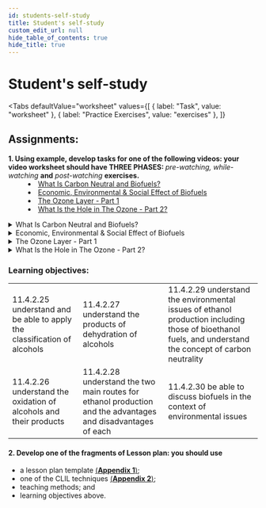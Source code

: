 ```yaml
---
id: students-self-study
title: Student's self-study
custom_edit_url: null
hide_table_of_contents: true
hide_title: true
---
```



<Theme alcohols />

# Student's self-study

<Tabs
  defaultValue="worksheet"
  values={[
    { label: "Task", value: "worksheet" },
    { label: "Practice Exercises", value: "exercises" },
  ]}
>

<TabItem value="worksheet">

## Assignments:

<dl>
  <dt>
    <strong>
      1. Using example, develop tasks for one of the following videos: your
      video worksheet should have THREE PHASES:
    </strong>
    <em> pre-watching, while-watching</em> <strong>and</strong> <em>
      post-watching
    </em> <strong>exercises.</strong>
  </dt>
  <dd>
    <li>
      <a href="#WhatNeutral">What Is Carbon Neutral and Biofuels?</a>
    </li>
    <li>
      <a href="#Economic">
        Economic, Environmental & Social Effect of Biofuels
      </a>
    </li>
    <li>
      <a href="#Ozone1">The Ozone Layer - Part 1</a>
    </li>
    <li>
      <a href="#Ozone2">What Is the Hole in The Ozone - Part 2?</a>
    </li>
  </dd>
</dl>

<details>
  <summary id="WhatNeutral">What Is Carbon Neutral and Biofuels?</summary>
  <Player url="https://youtu.be/I7VaTFscyFE" />
</details>
<details>
  <summary id="Economic">
    Economic, Environmental & Social Effect of Biofuels
  </summary>
  <Player url="https://www.youtube.com/watch?v=UfZK727QMko" />
</details>
<details>
  <summary id="Ozone1">The Ozone Layer - Part 1</summary>
  <Player url="https://youtu.be/J0bx2BuxT-I" />
</details>
<details>
  <summary id="Ozone2">What Is the Hole in The Ozone - Part 2?</summary>
  <Player url="https://youtu.be/WLqRBc4oxDk" />
</details>

### Learning objectives:

<table>
  <tr>
    <td>
      11.4.2.25 understand and be able to apply the classification of alcohols
    </td>
    <td>11.4.2.27 understand the products of dehydration of alcohols</td>
    <td>
      11.4.2.29 understand the environmental issues of ethanol production
      including those of bioethanol fuels, and understand the concept of carbon
      neutrality
    </td>
  </tr>
  <tr>
    <td>11.4.2.26 understand the oxidation of alcohols and their products</td>
    <td>
      11.4.2.28 understand the two main routes for ethanol production and the
      advantages and disadvantages of each
    </td>
    <td>
      11.4.2.30 be able to discuss biofuels in the context of environmental
      issues
    </td>
  </tr>
</table>

#### 2. Develop one of the fragments of Lesson plan: you should use

- a lesson plan template [(**Appendix 1**)](../appendix/1);
- one of the CLIL techniques [(**Appendix 2**)](../appendix/2);
- teaching methods; and
- learning objectives above.

</TabItem>

<TabItem value="exercises">
  <Frame src="https://learningapps.org/watch?v=p1ew05ugc21" height="480px" />
</TabItem>

</Tabs>
